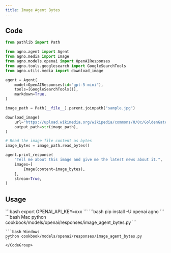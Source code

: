 ```yaml
---
title: Image Agent Bytes
---
```


## Code

```python cookbook/models/openai/responses/image_agent_bytes.py
from pathlib import Path

from agno.agent import Agent
from agno.media import Image
from agno.models.openai import OpenAIResponses
from agno.tools.googlesearch import GoogleSearchTools
from agno.utils.media import download_image

agent = Agent(
    model=OpenAIResponses(id="gpt-5-mini"),
    tools=[GoogleSearchTools()],
    markdown=True,
)

image_path = Path(__file__).parent.joinpath("sample.jpg")

download_image(
    url="https://upload.wikimedia.org/wikipedia/commons/0/0c/GoldenGateBridge-001.jpg",
    output_path=str(image_path),
)

# Read the image file content as bytes
image_bytes = image_path.read_bytes()

agent.print_response(
    "Tell me about this image and give me the latest news about it.",
    images=[
        Image(content=image_bytes),
    ],
    stream=True,
)

```

## Usage

<Steps>
  <Snippet file="create-venv-step.mdx" />

  <Step title="Set your API key">
    ```bash
    export OPENAI_API_KEY=xxx
    ```
  </Step>

  <Step title="Install libraries">
    ```bash
    pip install -U openai agno
    ```
  </Step>

  <Step title="Run Agent">
    <CodeGroup>
    ```bash Mac
    python cookbook/models/openai/responses/image_agent_bytes.py
    ```

    ```bash Windows
    python cookbook/models/openai/responses/image_agent_bytes.py
    ```
    </CodeGroup>
  </Step>
</Steps>
